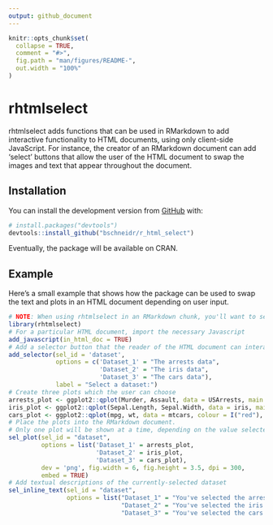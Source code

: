 ```yaml
---
output: github_document
---
```


<!-- README.md is generated from README.Rmd. Please edit that file -->

```r
knitr::opts_chunk$set(
  collapse = TRUE,
  comment = "#>",
  fig.path = "man/figures/README-",
  out.width = "100%"
)
```
# rhtmlselect

rhtmlselect adds functions that can be used in RMarkdown to add interactive functionality to HTML documents, using only client-side JavaScript. For instance, the creator of an RMarkdown document can add 'select' buttons that allow the user of the HTML document to swap the images and text that appear throughout the document.

## Installation

You can install the development version from [GitHub](https://github.com/) with:

``` r
# install.packages("devtools")
devtools::install_github("bschneidr/r_html_select")
```
Eventually, the package will be available on CRAN.

## Example

Here's a small example that shows how the package can be used to swap the text and plots in an HTML document depending on user input.

```r
# NOTE: When using rhtmlselect in an RMarkdown chunk, you'll want to set results='asis'
library(rhtmlselect)
# For a particular HTML document, import the necessary Javascript
add_javascript(in_html_doc = TRUE)
# Add a selector button that the reader of the HTML document can interact with
add_selector(sel_id = 'dataset',
             options = c('Dataset_1' = "The arrests data",
                         'Dataset_2' = "The iris data",
                         'Dataset_3' = "The cars data"),
             label = "Select a dataset:")
# Create three plots which the user can choose
arrests_plot <- ggplot2::qplot(Murder, Assault, data = USArrests, main = "Arrests")
iris_plot <- ggplot2::qplot(Sepal.Length, Sepal.Width, data = iris, main = "Iris")
cars_plot <- ggplot2::qplot(mpg, wt, data = mtcars, colour = I("red"), main = "Cars")
# Place the plots into the RMarkdown document. 
# Only one plot will be shown at a time, depending on the value selected in the selector button.
sel_plot(sel_id = "dataset",
         options = list('Dataset_1' = arrests_plot,
                        'Dataset_2' = iris_plot,
                        'Dataset_3' = cars_plot),
         dev = 'png', fig.width = 6, fig.height = 3.5, dpi = 300,
         embed = TRUE)
# Add textual descriptions of the currently-selected dataset
sel_inline_text(sel_id = "dataset",
                options = list("Dataset_1" = "You've selected the arrests data. Good choice.",
                               "Dataset_2" = "You've selected the iris data- Fisher smiles upon you.",
                               "Dataset_3" = "You've selected the cars data- may you plumb its secrets."))

```

<!-- Don't forget to commit and push the resulting figure files, so they display on GitHub! -->